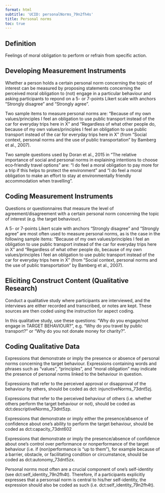 ```yaml
---
format: html
subtitle: 'UCID: personalNorms_79n2fh4s'
title: Personal norms
toc: true
---
```


## Definition

Feelings of moral obligation to perform or refrain from specific action.

## Developing Measurement Instruments

Whether a person holds a certain personal norm concerning the topic of interest can be measured by proposing statements concerning the perceived moral obligation to (not) engage in a particular behaviour and asking participants to repond on a 5- or 7-points Likert scale with anchors "Strongly disagree" and "Strongly agree". 

Two sample items to measure personal norms are: "Because of my own values/principles I feel an obligation to use public transport instead of the car for everyday trips here in X" and "Regardless of what other people do, because of my own values/principles I feel an obligation to use public transport instead of the car for everyday trips here in X" (from "Social context, personal norms and the use of public transportation" by Bamberg et al., 2007).

Two sample questions used by Doran et al., 2015 in "The relative importance of social and personal norms in explaining intentions to choose eco‐friendly travel options" are: "I do feel a moral obligation to pay more for a trip if this helps to protect the environment" and "I do feel a moral obligation to make an effort to stay at environmentally friendly accommodation when travelling".


## Coding Measurement Instruments

Questions or questionnaires that measure the level of agreement/disagreement with a certain personal norm concerning the topic of interest (e.g. the target behaviour).

A 5- or 7-points Likert scale with anchors "Strongly disagree" and "Strongly agree" are most often used to measure personal norms, as is the case in the following sample items: "Because of my own values/principles I feel an obligation to use public transport instead of the car for everyday trips here in X" and "Regardless of what other people do, because of my own values/principles I feel an obligation to use public transport instead of the car for everyday trips here in X" (from "Social context, personal norms and the use of public transportation" by Bamberg et al., 2007).

## Eliciting Construct Content (Qualitative Research)

Conduct a qualitative study where participants are interviewed, and the interviews are either recorded and transcribed, or notes are kept. These sources are then coded using the instruction for aspect coding.

In this qualitative study, use these questions: "Why do you engage/not engage in TARGET BEHAVIOUR?", e.g. "Why do you travel by public transport?" or "Why do you not donate money for charity?". 


## Coding Qualitative Data

Expressions that demonstrate or imply the presence or absence of personal norms concerning the target behaviour. Expressions containing words and phrases such as "values", "principles", and "moral obligation" may indicate the presence of personal norms linked to the behaviour in question. 

Expressions that refer to the perceived approval or disapproval of the behaviour by others, should be coded as dct: injunctiveNorms_73dnt5zj.

Expressions that refer to the perceived behaviour of others (i.e. whether others perform the target behaviour or not),  should be coded as dct:descriptiveNorms_73dnt5zp.

Expressions that demonstrate or imply either the presence/absence of confidence about one’s ability to perform the target behaviour, should be coded as dct:capacity_73dnt602

Expressions that demonstrate or imply the presence/absence of confidence about one’s control over performance or nonperformance of the target behaviour (i.e. if (non)performance is "up to them"), for example because of a barrier, obstacle, or facilitating condition or circumstance,  should be coded as dct:autonomy_73dnt5zx.

Personal norms most often are a crucial component of one's self-identity (see dct:self_identity_79n2fh4t). Therefore, if a participants explicitly expresses that a personsal norm is central to his/her self-identity, the expression should also be coded as such (i.e. dct:self_identity_79n2fh4t).

